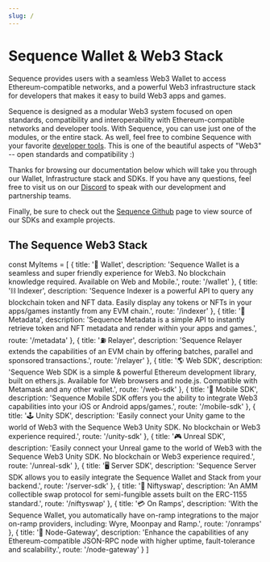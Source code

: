 ```yaml
---
slug: /
---
```


# Sequence Wallet & Web3 Stack

Sequence provides users with a seamless Web3 Wallet to access Ethereum-compatible networks, and a powerful Web3 infrastructure stack
for developers that makes it easy to build Web3 apps and games.

Sequence is designed as a modular Web3 system focused on open standards, compatibility and interoperability with Ethereum-compatible networks
and developer tools. With Sequence, you can use just one of the modules, or the entire stack. As well, feel free to combine
Sequence with your favorite [developer tools](/other-tools). This is one of the beautiful aspects of "Web3" -- open standards and
compatibility :)

Thanks for browsing our documentation below which will take you through our Wallet, Infrastructure stack and SDKs. If you have
any questions, feel free to visit us on our [Discord](https://discord.gg/sequence) to speak with our development and partnership teams.

Finally, be sure to check out the [Sequence Github](https://github.com/0xsequence) page to view source of our SDKs and example projects.


## The Sequence Web3 Stack

const MyItems = [
  {
    title: '👤 Wallet',
    description: 'Sequence Wallet is a seamless and super friendly experience for Web3. No blockchain knowledge required. Available on Web and Mobile.',
    route: '/wallet'
  },
  {
    title: '⛓️ Indexer',
    description: 'Sequence Indexer is a powerful API to query any blockchain token and NFT data. Easily display any tokens or NFTs in your apps/games instantly from any EVM chain.',
    route: '/indexer'
  },
  {
    title: '🦄 Metadata',
    description: 'Sequence Metadata is a simple API to instantly retrieve token and NFT metadata and render within your apps and games.',
    route: '/metadata'
  },
  {
    title: '⛽ Relayer',
    description: 'Sequence Relayer extends the capabilities of an EVM chain by offering batches, parallel and sponsored transactions.',
    route: '/relayer'
  },
  {
    title: '🌎 Web SDK',
    description: 'Sequence Web SDK is a simple & powerful Ethereum development library, built on ethers.js. Available for Web browsers and node.js. Compatible with Metamask and any other wallet.',
    route: '/web-sdk'
  },
  {
    title: '📱 Mobile SDK',
    description: 'Sequence Mobile SDK offers you the ability to integrate Web3 capabilities into your iOS or Android apps/games.',
    route: '/mobile-sdk'
  },
  {
    title: '🕹 Unity SDK',
    description: 'Easily connect your Unity game to the world of Web3 with the Sequence Web3 Unity SDK. No blockchain or Web3 experience required.',
    route: '/unity-sdk'
  },
  {
    title: '🎮 Unreal SDK',
    description: 'Easily connect your Unreal game to the world of Web3 with the Sequence Web3 Unity SDK. No blockchain or Web3 experience required.',
    route: '/unreal-sdk'
  },
  {
    title: '🖥 Server SDK',
    description: 'Sequence Server SDK allows you to easily integrate the Sequence Wallet and Stack from your backend.',
    route: '/server-sdk'
  },
  {
    title: '🌠 Niftyswap',
    description: 'An AMM collectible swap protocol for semi-fungible assets built on the ERC-1155 standard.',
    route: '/niftyswap'
  },
  {
    title: '💳 On Ramps',
    description: 'With the Sequence Wallet, you automatically have on-ramp integrations to the major on-ramp providers, including: Wyre, Moonpay and Ramp.',
    route: '/onramps'
  },
  {
    title: '🌉 Node-Gateway',
    description: 'Enhance the capabilities of any Ethereum-compatible JSON-RPC node with higher uptime, fault-tolerance and scalability.',
    route: '/node-gateway'
  }
]

<Cards cards={MyItems} />
